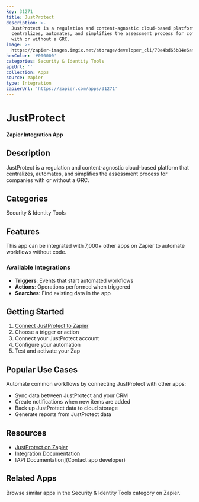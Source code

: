 ```yaml
---
key: 31271
title: JustProtect
description: >-
  JustProtect is a regulation and content-agnostic cloud-based platform that
  centralizes, automates, and simplifies the assessment process for companies
  with or without a GRC.
image: >-
  https://zapier-images.imgix.net/storage/developer_cli/70e4bd65b84e6af46cdb834096d5f914.png?auto=format%2Ccompress&ixlib=python-3.0.0&q=50
hexColor: '#000000'
categories: Security & Identity Tools
apiUrl: ''
collection: Apps
source: zapier
type: Integration
zapierUrl: 'https://zapier.com/apps/31271'
---
```

# JustProtect

**Zapier Integration App**

## Description

JustProtect is a regulation and content-agnostic cloud-based platform that centralizes, automates, and simplifies the assessment process for companies with or without a GRC.

## Categories

Security & Identity Tools

## Features

This app can be integrated with 7,000+ other apps on Zapier to automate workflows without code.

### Available Integrations

- **Triggers**: Events that start automated workflows
- **Actions**: Operations performed when triggered
- **Searches**: Find existing data in the app

## Getting Started

1. [Connect JustProtect to Zapier](https://zapier.com/apps/31271)
2. Choose a trigger or action
3. Connect your JustProtect account
4. Configure your automation
5. Test and activate your Zap

## Popular Use Cases

Automate common workflows by connecting JustProtect with other apps:

- Sync data between JustProtect and your CRM
- Create notifications when new items are added
- Back up JustProtect data to cloud storage
- Generate reports from JustProtect data

## Resources

- [JustProtect on Zapier](https://zapier.com/apps/31271)
- [Integration Documentation](https://zapier.com/apps/31271/integrations)
- [API Documentation](Contact app developer)

## Related Apps

Browse similar apps in the Security & Identity Tools category on Zapier.
